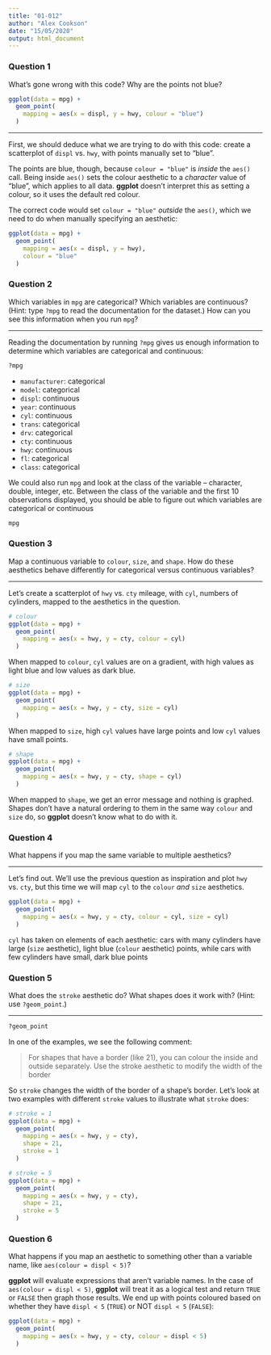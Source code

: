 ```yaml
---
title: "01-012"
author: "Alex Cookson"
date: "15/05/2020"
output: html_document
---
```


### Question 1

What's gone wrong with this code? Why are the points not blue?

```r
ggplot(data = mpg) +
  geom_point(
    mapping = aes(x = displ, y = hwy, colour = "blue")
  )
```

-----------------------------

First, we should deduce what we are trying to do with this code: create a scatterplot of `displ` vs. `hwy`, with points manually set to "blue".

The points are blue, though, because `colour = "blue"` is *inside* the `aes()` call. Being inside `aes()` sets the colour aesthetic to a *character* value of "blue", which applies to all data. **ggplot** doesn't interpret this as setting a colour, so it uses the default red colour.

The correct code would set `colour = "blue"` *outside* the `aes()`, which we need to do when manually specifying an aesthetic:

```r
ggplot(data = mpg) +
  geom_point(
    mapping = aes(x = displ, y = hwy),
    colour = "blue"
  )
```



### Question 2

Which variables in `mpg` are categorical? Which variables are continuous? (Hint: type `?mpg` to read the documentation for the dataset.) How can you see this information when you run `mpg`?

-----------------------------

Reading the documentation by running `?mpg` gives us enough information to determine which variables are categorical and continuous:

```r
?mpg
```

- `manufacturer`: categorical
- `model`: categorical
- `displ`: continuous
- `year`: continuous
- `cyl`: continuous
- `trans`: categorical
- `drv`: categorical
- `cty`: continuous
- `hwy`: continuous
- `fl`: categorical
- `class`: categorical

We could also run `mpg` and look at the class of the variable -- character, double, integer, etc. Between the class of the variable and the first 10 observations displayed, you should be able to figure out which variables are categorical or continuous

```r
mpg
```



### Question 3

Map a continuous variable to `colour`, `size`, and `shape`. How do these aesthetics behave differently for categorical versus continuous variables?

-----------------------------

Let's create a scatterplot of `hwy` vs. `cty` mileage, with `cyl`, numbers of cylinders, mapped to the aesthetics in the question.

```r
# colour
ggplot(data = mpg) +
  geom_point(
    mapping = aes(x = hwy, y = cty, colour = cyl)
  )
```

When mapped to `colour`, `cyl` values are on a gradient, with high values as light blue and low values as dark blue.

```r
# size
ggplot(data = mpg) +
  geom_point(
    mapping = aes(x = hwy, y = cty, size = cyl)
  )
```

When mapped to `size`, high `cyl` values have large points and low `cyl` values have small points.

```r
# shape
ggplot(data = mpg) +
  geom_point(
    mapping = aes(x = hwy, y = cty, shape = cyl)
  )
```

When mapped to `shape`, we get an error message and nothing is graphed. Shapes don't have a natural ordering to them in the same way `colour` and `size` do, so **ggplot** doesn't know what to do with it.



### Question 4

What happens if you map the same variable to multiple aesthetics?

-----------------------------

Let's find out. We'll use the previous question as inspiration and plot `hwy` vs. `cty`, but this time we will map `cyl` to the `colour` *and* `size` aesthetics.

```r
ggplot(data = mpg) +
  geom_point(
    mapping = aes(x = hwy, y = cty, colour = cyl, size = cyl)
  )
```

`cyl` has taken on elements of each aesthetic: cars with many cylinders have large (`size` aesthetic), light blue (`colour` aesthetic) points, while cars with few cylinders have small, dark blue points



### Question 5

What does the `stroke` aesthetic do? What shapes does it work with? (Hint: use `?geom_point`.)

-----------------------------

```r
?geom_point
```

In one of the examples, we see the following comment:

> For shapes that have a border (like 21), you can colour the inside and outside separately. Use the stroke aesthetic to modify the width of the border

So `stroke` changes the width of the border of a shape's border. Let's look at two examples with different `stroke` values to illustrate what `stroke` does:

```r
# stroke = 1
ggplot(data = mpg) +
  geom_point(
    mapping = aes(x = hwy, y = cty),
    shape = 21,
    stroke = 1
  )
```

```r
# stroke = 5
ggplot(data = mpg) +
  geom_point(
    mapping = aes(x = hwy, y = cty),
    shape = 21,
    stroke = 5
  )
```



### Question 6

What happens if you map an aesthetic to something other than a variable name, like `aes(colour = displ < 5)`?

**ggplot** will evaluate expressions that aren't variable names. In the case of `aes(colour = displ < 5)`, **ggplot** will treat it as a logical test and return `TRUE` or `FALSE` then graph those results. We end up with points coloured based on whether they have `displ < 5` (`TRUE`) or NOT `displ < 5` (`FALSE`):

```r
ggplot(data = mpg) +
  geom_point(
    mapping = aes(x = hwy, y = cty, colour = displ < 5)
  )
```
